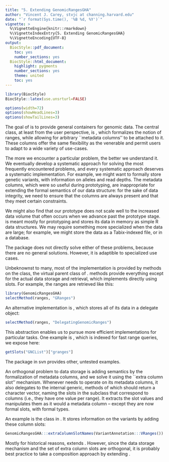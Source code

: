```yaml
---
title: "5. Extending GenomicRangesGHA"
author: "Vincent J. Carey, stvjc at channing.harvard.edu"
date: "`r format(Sys.time(), '%B %d, %Y')`"
vignette: >
  %\VignetteEngine{knitr::rmarkdown}
  %\VignetteIndexEntry{5. Extending GenomicRangesGHA}
  %\VignetteEncoding{UTF-8}
output:
  BiocStyle::pdf_document:
    toc: yes
    number_sections: yes
  BiocStyle::html_document:
    highlight: pygments
    number_sections: yes
    theme: united
    toc: yes
---
```



```r
library(BiocStyle)
BiocStyle::latex(use.unsrturl=FALSE)
```

```r
options(width=72)
options(showHeadLines=3)
options(showTailLines=3)
```


\section{Introduction}

The goal of \Biocpkg{GenomicRangesGHA} is to provide general containers
for genomic data. The central class, at least from the user
perspective, is \Rclass{GRanges}, which formalizes the notion of
ranges, while allowing for arbitrary ``metadata columns'' to be
attached to it. These columns offer the same flexibility as the
venerable \Rclass{data.frame} and permit users to adapt
\Rclass{GRanges} to a wide variety of \textit{adhoc} use-cases.

The more we encounter a particular problem, the better we understand
it. We eventually develop a systematic approach for solving the most
frequently encountered problems, and every systematic approach
deserves a systematic implementation. For example, we might want to
formally store genetic variants, with information on alleles and read
depths. The metadata columns, which were so useful during prototyping,
are inappropriate for extending the formal semantics of our data
structure: for the sake of data integrity, we need to ensure that the
columns are always present and that they meet certain constraints.

We might also find that our prototype does not scale well to the
increased data volume that often occurs when we advance past the
prototype stage. \Rclass{GRanges} is meant mostly for prototyping and
stores its data in memory as simple R data structures. We may require
something more specialized when the data are large; for example, we
might store the data as a Tabix-indexed file, or in a database.

The \Biocpkg{GenomicRangesGHA} package does not directly solve either of
these problems, because there are no general solutions. However, it is
adaptible to specialized use cases.

\section{The \Rclass{GenomicRangesGHA} abstraction}

Unbeknownst to many, most of the \Rclass{GRanges} implementation is
provided by methods on the \Rclass{GenomicRangesGHA} class, the virtual
parent class of \Rclass{GRanges}. \Rclass{GenomicRangesGHA} methods
provide everything except for the actual data storage and retrieval,
which \Rclass{GRanges} implements directly using slots. For example,
the ranges are retrieved like this:
```r
library(GenomicRangesGHA)
selectMethod(ranges, "GRanges")
``` 

An alternative implementation is \Rclass{DelegatingGenomicRanges},
which stores all of its data in a delegate \Rclass{GenomicRanges}
object:
```r
selectMethod(ranges, "DelegatingGenomicRanges")
``` 

This abstraction enables us to pursue more efficient implementations
for particular tasks. One example is \Rclass{GNCList}, which is
indexed for fast range queries, we expose here:
```r
getSlots("GNCList")["granges"]
``` 

The \Biocpkg{MutableRanges} package in svn provides other, untested
examples.

\section{Formalizing \texttt{mcols}: Extra column slots}

An orthogonal problem to data storage is adding semantics by the
formalization of metadata columns, and we solve it using the ``extra
column slot'' mechanism. Whenever \Rclass{GenomicRanges} needs to
operate on its metadata columns, it also delegates to the internal
\Rfunction{extraColumnSlotNames} generic, methods of which should
return a character vector, naming the slots in the
\Rclass{GenomicRanges} subclass that correspond to columns (i.e., they
have one value per range). It extracts the slot values and manipulates
them as it would a metadata column -- except they are now formal
slots, with formal types.

An example is the \Rclass{VRanges} class in
\Biocpkg{VariantAnnotation}. It stores information on the variants by
adding these column slots:
```r
GenomicRangesGHA:::extraColumnSlotNames(VariantAnnotation:::VRanges())
``` 

Mostly for historical reasons, \Rclass{VRanges} extends
\Rclass{GRanges}. However, since the data storage mechanism and the
set of extra column slots are orthogonal, it is probably best practice
to take a composition approach by extending
\Rclass{DelegatingGenomicRangesGHA}. 

